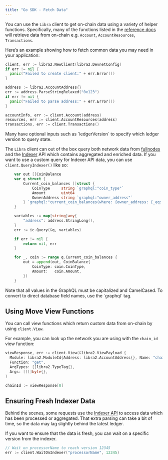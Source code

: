 ```yaml
---
title: "Go SDK - Fetch Data"
---
```



You can use the `Libra` client to get on-chain data using a variety of helper
functions. Specifically, many of the functions listed in the [reference docs](https://pkg.go.dev/github.com/libra2org/libra2-go-sdk)
will retrieve data from on-chain e.g. `Account`, `AccountResources`, `Transactions`.

Here’s an example showing how to fetch common data you may need in your application:

```go filename="fetch_data.go"
client, err := libra2.NewClient(libra2.DevnetConfig)
if err != nil {
  panic("Failed to create client:" + err.Error())
}

address := libra2.AccountAddress{}
err := address.ParseStringRelaxed("0x123")
if err != nil {
  panic("Failed to parse address:" + err.Error())
}

accountInfo, err := client.Account(address)
resources, err := client.AccountResources(address)
transactions, err := client.Transactions()
```

<Aside type="note">
  Many have optional inputs such as `ledgerVersion` to specify which ledger
  version to query state.
</Aside>

The `Libra` client can out of the box query both network data from
[fullnodes](https://api.mainnet.libra2labs.com/v1/spec#/) and the
[Indexer](https://cloud.hasura.io/public/graphiql?endpoint=https://api.mainnet.libra2labs.com/v1/graphql)
API which contains aggregated and enriched data. If you want to use a custom
query for Indexer API data, you can use `client.QueryIndexer()` like so:

```go filename="fetch_data.go"
	var out []CoinBalance
	var q struct {
		Current_coin_balances []struct {
			CoinType     string `graphql:"coin_type"`
			Amount       uint64
			OwnerAddress string `graphql:"owner_address"`
		} `graphql:"current_coin_balances(where: {owner_address: {_eq: $address}})"`
	}

	variables := map[string]any{
		"address": address.StringLong(),
	}
	err := ic.Query(&q, variables)

	if err != nil {
		return nil, err
	}

	for _, coin := range q.Current_coin_balances {
		out = append(out, CoinBalance{
			CoinType: coin.CoinType,
			Amount:   coin.Amount,
		})
	}
```

<Aside type="note">
  Note that all values in the GraphQL must be capitalized and CamelCased. To
  convert to direct database field names, use the `graphql` tag.
</Aside>

## Using Move View Functions

You can call view functions which return custom data from on-chain by using `client.View`.

For example, you can look up the network you are using with the `chain_id` view function:

```go filename="fetch_data.go"
viewResponse, err := client.View(&libra2.ViewPayload {
  Module: libra2.ModuleId{Address: libra2.AccountAddress{}, Name: "chain_id"},
  Function: "get",
  ArgTypes: []libra2.TypeTag{},
  Args: [][]byte{},
)

chainId := viewResponse[0]
```

## Ensuring Fresh Indexer Data

Behind the scenes, some requests use the [Indexer API](/build/indexer) to
access data which has been processed or aggregated. That extra parsing can take
a bit of time, so the data may lag slightly behind the latest ledger.

If you want to ensure that the data is fresh, you can wait on a specific version
from the indexer.

```go filename="fetch_data.go"
// Wait on processorName to reach version 12345
err := client.WaitOnIndexer("processorName", 12345)
```
